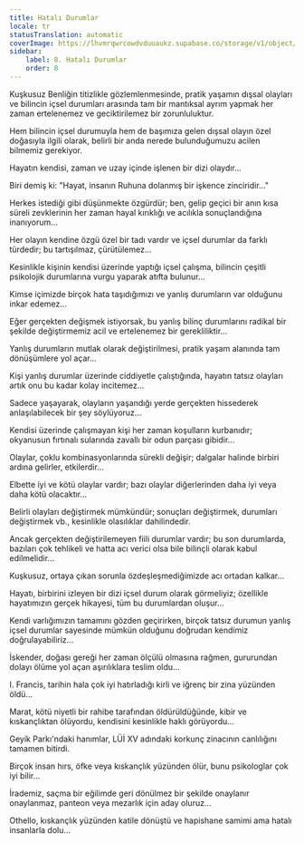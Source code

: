 ```yaml
---
title: Hatalı Durumlar
locale: tr
statusTranslation: automatic
coverImage: https://lhvmrqwrcowdvduuaukz.supabase.co/storage/v1/object/public/strapi-uploads/small_cover-tratado-de-psicologia-revolucionaria.webp-5e15e1cec4e0ebebcde5d7fc7565d8fd.webp
sidebar:
    label: 8. Hatalı Durumlar
    order: 8
---
```

Kuşkusuz Benliğin titizlikle gözlemlenmesinde, pratik yaşamın dışsal olayları ve bilincin içsel durumları arasında tam bir mantıksal ayrım yapmak her zaman ertelenemez ve geciktirilemez bir zorunluluktur.

Hem bilincin içsel durumuyla hem de başımıza gelen dışsal olayın özel doğasıyla ilgili olarak, belirli bir anda nerede bulunduğumuzu acilen bilmemiz gerekiyor.

Hayatın kendisi, zaman ve uzay içinde işlenen bir dizi olaydır...

Biri demiş ki: "Hayat, insanın Ruhuna dolanmış bir işkence zinciridir..."

Herkes istediği gibi düşünmekte özgürdür; ben, gelip geçici bir anın kısa süreli zevklerinin her zaman hayal kırıklığı ve acılıkla sonuçlandığına inanıyorum...

Her olayın kendine özgü özel bir tadı vardır ve içsel durumlar da farklı türdedir; bu tartışılmaz, çürütülemez...

Kesinlikle kişinin kendisi üzerinde yaptığı içsel çalışma, bilincin çeşitli psikolojik durumlarına vurgu yaparak atıfta bulunur...

Kimse içimizde birçok hata taşıdığımızı ve yanlış durumların var olduğunu inkar edemez...

Eğer gerçekten değişmek istiyorsak, bu yanlış bilinç durumlarını radikal bir şekilde değiştirmemiz acil ve ertelenemez bir gerekliliktir...

Yanlış durumların mutlak olarak değiştirilmesi, pratik yaşam alanında tam dönüşümlere yol açar...

Kişi yanlış durumlar üzerinde ciddiyetle çalıştığında, hayatın tatsız olayları artık onu bu kadar kolay incitemez...

Sadece yaşayarak, olayların yaşandığı yerde gerçekten hissederek anlaşılabilecek bir şey söylüyoruz...

Kendisi üzerinde çalışmayan kişi her zaman koşulların kurbanıdır; okyanusun fırtınalı sularında zavallı bir odun parçası gibidir...

Olaylar, çoklu kombinasyonlarında sürekli değişir; dalgalar halinde birbiri ardına gelirler, etkilerdir...

Elbette iyi ve kötü olaylar vardır; bazı olaylar diğerlerinden daha iyi veya daha kötü olacaktır...

Belirli olayları değiştirmek mümkündür; sonuçları değiştirmek, durumları değiştirmek vb., kesinlikle olasılıklar dahilindedir.

Ancak gerçekten değiştirilemeyen fiili durumlar vardır; bu son durumlarda, bazıları çok tehlikeli ve hatta acı verici olsa bile bilinçli olarak kabul edilmelidir...

Kuşkusuz, ortaya çıkan sorunla özdeşleşmediğimizde acı ortadan kalkar...

Hayatı, birbirini izleyen bir dizi içsel durum olarak görmeliyiz; özellikle hayatımızın gerçek hikayesi, tüm bu durumlardan oluşur...

Kendi varlığımızın tamamını gözden geçirirken, birçok tatsız durumun yanlış içsel durumlar sayesinde mümkün olduğunu doğrudan kendimiz doğrulayabiliriz...

İskender, doğası gereği her zaman ölçülü olmasına rağmen, gururundan dolayı ölüme yol açan aşırılıklara teslim oldu...

I. Francis, tarihin hala çok iyi hatırladığı kirli ve iğrenç bir zina yüzünden öldü...

Marat, kötü niyetli bir rahibe tarafından öldürüldüğünde, kibir ve kıskançlıktan ölüyordu, kendisini kesinlikle haklı görüyordu...

Geyik Parkı'ndaki hanımlar, LÜİ XV adındaki korkunç zinacının canlılığını tamamen bitirdi.

Birçok insan hırs, öfke veya kıskançlık yüzünden ölür, bunu psikologlar çok iyi bilir...

İrademiz, saçma bir eğilimde geri dönülmez bir şekilde onaylanır onaylanmaz, panteon veya mezarlık için aday oluruz...

Othello, kıskançlık yüzünden katile dönüştü ve hapishane samimi ama hatalı insanlarla dolu...

